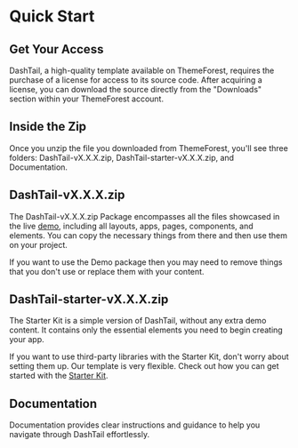 
# Quick Start

## Get Your Access

DashTail, a high-quality template available on ThemeForest, requires the purchase of a license for access to its source code. After acquiring a license, you can download the source directly from the "Downloads" section within your ThemeForest account.

## Inside the Zip

Once you unzip the file you downloaded from ThemeForest, you'll see three folders: DashTail-vX.X.X.zip, DashTail-starter-vX.X.X.zip, and Documentation.

## DashTail-vX.X.X.zip

The DashTail-vX.X.X.zip Package encompasses all the files showcased in the live [demo](http://dastail.codeshaper.net/), including all layouts, apps, pages, components, and elements. You can copy the necessary things from there and then use them on your project.

<Callout type="warning">
   If you want to use the Demo package then you may need to remove things that you don't use or replace them with your content.
</Callout>

## DashTail-starter-vX.X.X.zip

The Starter Kit is a simple version of DashTail, without any extra demo content. It contains only the essential elements you need to begin creating your app.

If you want to use third-party libraries with the Starter Kit, don't worry about setting them up. Our template is very flexible. Check out how you can get started with the [Starter Kit](/docs/starter-kit).


## Documentation

Documentation provides clear instructions and guidance to help you navigate through DashTail effortlessly. 
